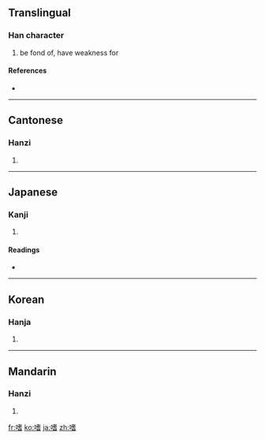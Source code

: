 ==Translingual==

===Han character===
{{Han char|rn=30|rad=口|as=10|sn=13|four=6406<sub>1</sub>|canj=口十心日 (RJPA)}}

# be fond of, have weakness for

====References====
* {{Han ref|kx=0203.060|dkj=04089|dj=0425.250|hdz=10664.160|uh=55DC|ud=21980|bh=B6DD|bd=46813}}

----

==Cantonese==

===Hanzi===
{{yue-hanzi|jyut=|y=si3}}

# {{defn|Cantonese|sort=口10}}

----

==Japanese==

===Kanji===
{{ja-kanji|grade=|rs=口10}}

# {{defn|Japanese|sort=口10}}

====Readings====
* {{ja-readings|on=[[し]] (shi)|kun=[[たしなむ]] (tashinamu), [[たしなみ]] (tashinami)}}

----

==Korean==

===Hanja===
{{ko-hanja|hangeul=기|rv=gi|mr=ki}}

# {{defn|Korean|sort=口10}}

----

==Mandarin==

===Hanzi===
{{cmn-hanzi|pin=[[juē]] ([[jue1]]), [[shì]] ([[shi4]])|wg=chüeh<sup>1</sup>, shih<sup>4</sup>}}

# {{defn|Mandarin|sort=口10}}

[[fr:嗜]]
[[ko:嗜]]
[[ja:嗜]]
[[zh:嗜]]